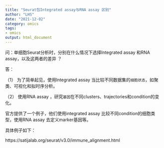 ```yaml
---
title: "Seurat包Integrated assay与RNA assay 区别"
author: "LHS"
date: "2021-12-02"
category: omics
tags: 
- omics
output: html_document
---
```


问：单细胞Seurat分析时，分别在什么情况下选择Integrated assay 和RNA assay，以及这两者的差异 ？

答：

（1）	为了简单起见，使用Integrated assay 当比较不同数据集的`细胞状态`，如聚类、可视化和拟时序分析。

（2）	使用RNA assay ，研究`基因`在不同clusters、trajectories和condition的变化。

官方提供了一个例子，他们使用integrated assay 比较不同condition的细胞类型，使用RNA assay 去定义marker基因等。

具体例子如下：

https://satijalab.org/seurat/v3.0/immune_alignment.html

